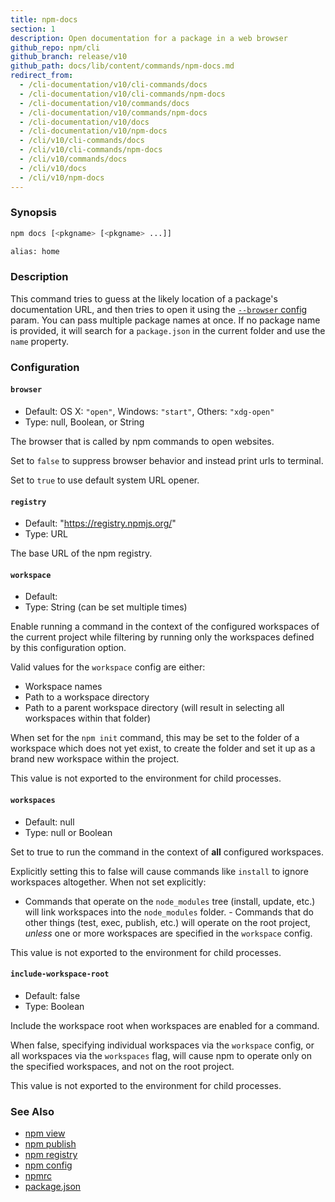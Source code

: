 ```yaml
---
title: npm-docs
section: 1
description: Open documentation for a package in a web browser
github_repo: npm/cli
github_branch: release/v10
github_path: docs/lib/content/commands/npm-docs.md
redirect_from:
  - /cli-documentation/v10/cli-commands/docs
  - /cli-documentation/v10/cli-commands/npm-docs
  - /cli-documentation/v10/commands/docs
  - /cli-documentation/v10/commands/npm-docs
  - /cli-documentation/v10/docs
  - /cli-documentation/v10/npm-docs
  - /cli/v10/cli-commands/docs
  - /cli/v10/cli-commands/npm-docs
  - /cli/v10/commands/docs
  - /cli/v10/docs
  - /cli/v10/npm-docs
---
```


### Synopsis

```bash
npm docs [<pkgname> [<pkgname> ...]]

alias: home
```

### Description

This command tries to guess at the likely location of a package's documentation URL, and then tries to open it using the [`--browser` config](/cli/v10/using-npm/config#browser) param. You can pass multiple package names at once. If no package name is provided, it will search for a `package.json` in the current folder and use the `name` property.

### Configuration

#### `browser`

- Default: OS X: `"open"`, Windows: `"start"`, Others: `"xdg-open"`
- Type: null, Boolean, or String

The browser that is called by npm commands to open websites.

Set to `false` to suppress browser behavior and instead print urls to terminal.

Set to `true` to use default system URL opener.

#### `registry`

- Default: "https://registry.npmjs.org/"
- Type: URL

The base URL of the npm registry.

#### `workspace`

- Default:
- Type: String (can be set multiple times)

Enable running a command in the context of the configured workspaces of the current project while filtering by running only the workspaces defined by this configuration option.

Valid values for the `workspace` config are either:

- Workspace names
- Path to a workspace directory
- Path to a parent workspace directory (will result in selecting all workspaces within that folder)

When set for the `npm init` command, this may be set to the folder of a workspace which does not yet exist, to create the folder and set it up as a brand new workspace within the project.

This value is not exported to the environment for child processes.

#### `workspaces`

- Default: null
- Type: null or Boolean

Set to true to run the command in the context of **all** configured workspaces.

Explicitly setting this to false will cause commands like `install` to ignore workspaces altogether. When not set explicitly:

- Commands that operate on the `node_modules` tree (install, update, etc.) will link workspaces into the `node_modules` folder. - Commands that do other things (test, exec, publish, etc.) will operate on the root project, _unless_ one or more workspaces are specified in the `workspace` config.

This value is not exported to the environment for child processes.

#### `include-workspace-root`

- Default: false
- Type: Boolean

Include the workspace root when workspaces are enabled for a command.

When false, specifying individual workspaces via the `workspace` config, or all workspaces via the `workspaces` flag, will cause npm to operate only on the specified workspaces, and not on the root project.

This value is not exported to the environment for child processes.

### See Also

- [npm view](/cli/v10/commands/npm-view)
- [npm publish](/cli/v10/commands/npm-publish)
- [npm registry](/cli/v10/using-npm/registry)
- [npm config](/cli/v10/commands/npm-config)
- [npmrc](/cli/v10/configuring-npm/npmrc)
- [package.json](/cli/v10/configuring-npm/package-json)
